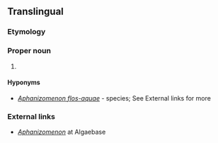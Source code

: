 ==Translingual==
{{rfi}}
{{wikipedia}}
{{wikispecies|Anabaenoideae}}

===Etymology===
{{rfe|lang=mul}}

===Proper noun===
{{taxoninfl|i=1|g=n}}

# {{taxon|genus|family|Nostocaceae|[[cyanobacteria]] that inhabit [[freshwater]] lakes and can cause [[choking bloom]]s}}

====Hyponyms====
* {{sense|genus}} ''[[Aphanizomenon flos-aquae]]'' - species; See External links for more

===External links===
* [http://www.algaebase.org/browse/taxonomy/?id=6816 ''Aphanizomenon''] at Algaebase